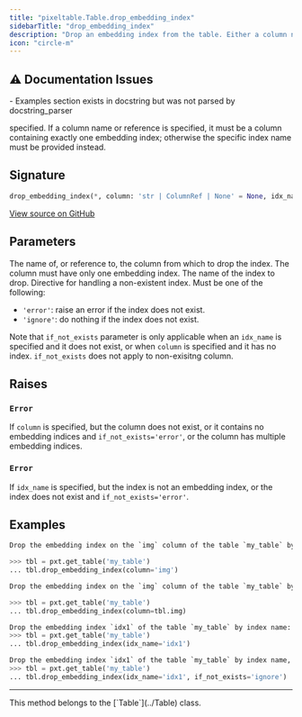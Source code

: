 ```yaml
---
title: "pixeltable.Table.drop_embedding_index"
sidebarTitle: "drop_embedding_index"
description: "Drop an embedding index from the table. Either a column name or an index name (but not both) must be"
icon: "circle-m"
---
```

## ⚠️ Documentation Issues

<Warning>
- Examples section exists in docstring but was not parsed by docstring_parser
</Warning>

specified. If a column name or reference is specified, it must be a column containing exactly one embedding index; otherwise the specific index name must be provided instead.


## Signature

```python
drop_embedding_index(*, column: 'str | ColumnRef | None' = None, idx_name: 'Optional[str]' = None, if_not_exists: "Literal['error', 'ignore']" = 'error') -> 'None'
```

<a href="https://github.com/pixeltable/pixeltable/blob/main/pixeltable/catalog/table.py#L1071" target="_self">View source on GitHub</a>

## Parameters

<ParamField path="column" type="any" >
  The name of, or reference to, the column from which to drop the index. The column must have only one embedding index.

</ParamField>

<ParamField path="idx_name" type="any" >
  The name of the index to drop.

</ParamField>

<ParamField path="if_not_exists" type="any" >
  Directive for handling a non-existent index. Must be one of the following:

- `'error'`: raise an error if the index does not exist.
- `'ignore'`: do nothing if the index does not exist.

Note that `if_not_exists` parameter is only applicable when an `idx_name` is specified and it does not exist, or when `column` is specified and it has no index. `if_not_exists` does not apply to non-exisitng column.

</ParamField>

## Raises

### `Error`

If `column` is specified, but the column does not exist, or it contains no embedding indices and `if_not_exists='error'`, or the column has multiple embedding indices.


### `Error`

If `idx_name` is specified, but the index is not an embedding index, or the index does not exist and `if_not_exists='error'`.


## Examples

```python
Drop the embedding index on the `img` column of the table `my_table` by column name:

>>> tbl = pxt.get_table('my_table')
... tbl.drop_embedding_index(column='img')

Drop the embedding index on the `img` column of the table `my_table` by column reference:

>>> tbl = pxt.get_table('my_table')
... tbl.drop_embedding_index(column=tbl.img)

Drop the embedding index `idx1` of the table `my_table` by index name:
>>> tbl = pxt.get_table('my_table')
... tbl.drop_embedding_index(idx_name='idx1')

Drop the embedding index `idx1` of the table `my_table` by index name, if it exists, otherwise do nothing:
>>> tbl = pxt.get_table('my_table')
... tbl.drop_embedding_index(idx_name='idx1', if_not_exists='ignore')
```


---

<Note>
This method belongs to the [`Table`](../Table) class.
</Note>
